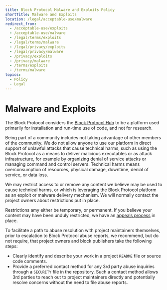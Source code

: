 ```yaml
---
title: Block Protocol Malware and Exploits Policy
shortTitle: Malware and Exploits
location: /legal/acceptable-use/malware
redirect_from:
  - /acceptable-use/exploits
  - /acceptable-use/malware
  - /legal/terms/exploits
  - /legal/terms/malware
  - /legal/privacy/exploits
  - /legal/privacy/malware
  - /privacy/exploits
  - /privacy/malware
  - /terms/exploits
  - /terms/malware
topics:
  - Policy
  - Legal
---
```


# Malware and Exploits

The Block Protocol considers the [Block Protocol Hub](/hub) to be a platform used primarily for installation and run-time use of code, and not for research.

Being part of a community includes not taking advantage of other members of the community. We do not allow anyone to use our platform in direct support of unlawful attacks that cause technical harms, such as using the Block Protocol as a means to deliver malicious executables or as attack infrastructure, for example by organizing denial of service attacks or managing command and control servers. Technical harms means overconsumption of resources, physical damage, downtime, denial of service, or data loss.

We may restrict access to or remove any content we believe may be used to cause technical harms, or which is leveraging the Block Protocol platform as an exploit or malware delivery mechanism. We will normally contact the project owners about restrictions put in place.

Restrictions amy either be temporary, or permanent. If you believe your content may have been unduly restricted, we have an [appeals process](/legal/acceptable-use/appeals) in place.

To facilitate a path to abuse resolution with project maintainers themselves, prior to escalation to Block Protocol abuse reports, we recommend, but do not require, that project owners and block publishers take the following steps:

- Clearly identify and describe your work in a project `README` file or source code comments.
- Provide a preferred contact method for any 3rd party abuse inquiries through a `SECURITY` file in the repository. Such a contact method allows 3rd parties to reach out to project maintainers directly and potentially resolve concerns without the need to file abuse reports.
